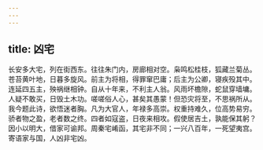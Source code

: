 ```yaml
---
---
---
```

title: 凶宅
---



长安多大宅，列在街西东。往往朱门内，房廊相对空。枭鸣松桂枝，狐藏兰菊丛。苍苔黄叶地，日暮多旋风。前主为将相，得罪窜巴庸；后主为公卿，寝疾殁其中。连延四五主，殃祸继相钟。自从十年来，不利主人翁。风雨坏檐隙，蛇鼠穿墙墉。人疑不敢买，日毁土木功。嗟嗟俗人心，甚矣其愚蒙！但恐灾将至，不思祸所从。我今题此诗，欲悟迷者胸。凡为大官人，年禄多高崇。权重持难久，位高势易穷。骄者物之盈，老者数之终。四者如寇盗，日夜来相攻。假使居吉土，孰能保其躬？因小以明大，借家可谕邦。周秦宅崤函，其宅非不同；一兴八百年，一死望夷宫。寄语家与国，人凶非宅凶。